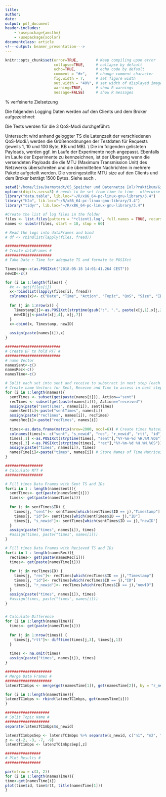 ```yaml
---
title: 
author:
date: 
output: pdf_document
header-includes: 
    - \usepackage{amsthm}
    - \usepackage{xcolor}
documentclass: article
<!---output: beamer_presentation--->
---
```






<!--- Below are global settings for knitr. You can override any of them by adding the changes to individual chunks --->

```r
knitr::opts_chunk$set(error=TRUE,        # Keep compiling upon error
                      collapse=TRUE,     # collapse by default
                      echo=TRUE,         # echo code by default
                      comment = "#>",    # change comment character
                      fig.width = 7,     # set figure width
                      out.width = "40%", # set width of displayed images
                      warning=TRUE,      # show R warnings
                      message=FALSE)     # show R messages
```


<!--- Solution Region --->
<style>
#solution {
  background-color: #8FBC8F;
  border-style: solid;
  border-color: blue;
  margin-left: 20px;
  margin-bottom: 15px;
  padding: 5px;
}
</style>



<!---**Wintersemester 2016 |Studiengang Data Science | Hochschule Darmstadt **--->




<!---\theoremstyle{break}**--->
\theoremstyle{definition}
\newtheorem{auf}{Aufgabe}


\newcommand{\R}{{\sffamily R} }
\newcommand{\RStudio}{{\sffamily RStudio} }
\newcommand{\RMarkdown}{{\sffamily R Markdown} }


\begin{centering}
%\vspace{-2 cm}
\Huge
{\bf Praktikum und Übung}\\
\Large
Nichtlineare und nichtparametrische Methoden\\
\normalsize
Sommersemester 2018\\
S. Döhler\\
\end{centering}


\hrulefill



<!---\setcounter{auf}{23} **--->
\setcounter{auf}{-2}
\begin{auf}
\begin{itemize}
	\item[a)] Installieren Sie die neuesten Versionen von \R,  \RStudio sowie \LaTeX (MikTeX fuer windows, MacTeX für mac, TexLive fuer Linux).
	\item[b)] Prüfen Sie die Lauffaehigkeit von \R in \RStudio indem Sie die R-demos laufen lassen.
\end{itemize}
\end{auf}

\vspace{1.5em}

\begin{auf}
\begin{itemize}
	\item[a)] Studieren Sie sorgfältig die Abschnitte 16.1 und 16.2 aus dem Dokument 'Nonparametric Tests' (entnommen aus 'Introduction to the practice of statistics' von Moore und McCabe) welches Sie in moodle finden.  Einen Ausdruck des Dokuments koennen Sie beim Laboringenieur Herrn Schepers erhalten.
	\item[b)] Wenn Sie sich schon auf den weiteren Verlauf der LV vorbereiten wollen, koennen Sie das Dokument 'Linear Regression' (entnommen aus 'An introduction to statistical learning' von Hastie et al.) auf moodle lesen. Einen Ausdruck des Dokuments koennen Sie beim Laboringenieur Herrn Schepers erhalten. 
\end{itemize}
\end{auf}

\begin{table}[htbp]
  \centering
  \caption{}
    \begin{tabular}{cccc}
    child & progress & story1 & story2 \\ \hline
    1     & high  & 0.55  & 0.8 \\
    2     & high  & 0.57  & 0.82 \\
    3     & high  & 0.72  & 0.54 \\
    4     & high  & 0.70  & 0.79 \\
    5     & high  & 0.84  & 0.89 \\
    6     & low   & 0.40  & 0.77 \\
    7     & low   & 0.72  & 0.49 \\
    8     & low   & 0.00  & 0.66 \\
    9     & low   & 0.36  & 0.28 \\
    10    & low   & 0.55  & 0.38 \\
    \end{tabular}%
  \label{tab:addlabel}%
\end{table}

% verfeinerte Zielsetzung
\section{Logging}

Die folgenden Logging Daten werden auf den Clients und dem Broker aufgezeichnet:

\begin{itemize}
	\item Paket ID zur eindeutigen Identifikation
    \item Timestamp (TS) Package sent und Package received \\
    \texttt{Jahr-Monat-Tag\_Stunden:Minuten:Sekunden:Millisekunden}
\end{itemize}

\section{Geplante Testabläufe}
Die Tests werden für die 3 QoS-Modi durchgeführt:
\begin{itemize}
\item  \textbf{0 – once at most} – Nachricht maximal einmal versandt Übertragung hat die gleichen Garantien wie TCP
\item  \textbf{1 – at least once} – Nachricht wird mindestens einmal übertragen
\item  \textbf{2 – exactly once} – Nachricht wird genau einmal übertragen
\end{itemize}

\subsection{Latenzzeit}
Untersucht wird anhand geloggter TS die Latenzzeit der verschiedenen QoS-Modi.\\
\textbf{Variiert} werden die Größenordnungen der Testdaten für Requests (jeweils 1, 10 und 100 Byte, KB und MB). \\
Die im folgenden gelisteten Payloads, werden ggf. im Laufe der Experimente noch angepasst.
Ebenfalls im Laufe der Experimente zu kennzeichnen, ist der Übergang wenn die versendeten Payloads die die MTU (Maximum Transmission Unit) des Netzwerks überschreiten und die übermittelten Nachrichten in mehrere Pakete aufgeteilt werden. Die voreingestellte MTU size auf den Clients und dem Broker beträgt 1500 Bytes. Siehe auch \ref{tab:latenz}.

\begin{table}
\caption{Latenzzeit in Abhängigkeit der Paketgröße} 
\label{tab:latenz}
\begin{tabular}{L{5.5cm}L{3cm}L{3cm}L{3cm}} 
\hline
\textbf{Payload} & \textbf{QoS-0} & \textbf{QoS-1} & \textbf{QoS-2}\\ 
\hline
leeres Paket & & & \\
1 Byte & & &  \\
10 Byte & & &  \\
100 Byte & & &  \\
1 kB   & & &  \\
1500 Bytes (MTU Size Limit) & & & \\
10 kB   & & &  \\
100 kB   & & &  \\
1 MB   & & &  \\
10 MB   & & &  \\
100 MB   & & &  \\
1 GB   & & &  \\
\hline
\end{tabular}
\end{table}


```r
setwd("/home/lisa/Darmstadt/05_Speicher und Datennetze IoT/Praktikum/Git/mqtt-qos-rountrip/logs/latenz-tc-1mbps/")
options(digits.secs=3) # needs to be set from time to time - otherwise R doesn't allow for ms
library("data.table", lib.loc="~/R/x86_64-pc-linux-gnu-library/3.4")
library("h2o", lib.loc="~/R/x86_64-pc-linux-gnu-library/3.4")
library("tidyr", lib.loc="~/R/x86_64-pc-linux-gnu-library/3.4")

#Create the list of log files in the folder
files <- list.files(pattern = "*client1.log", full.names = TRUE, recursive = FALSE)
names <- substr(files, start = 18, stop = 60)
```

```r
# Read the logs into dataFrames and bind
# df <- rbindlist(lapply(files, fread))

#####################
# Create dataFrames # 
#####################
# Take Date + Time for adequate TS and formate to POSIXct

Timestamp<-c(as.POSIXct("2018-05-18 14:01:41.264 CEST"))
newID<-c()

for (i in 1:length(files)) {
  #x <- get(files[i])
  x<-rbindlist(lapply(files[i], fread))
  colnames(x)<- c("Date", "Time", "Action", "Topic", "QoS", "Size", "ID")
  
  for (j in 1:nrow(x)) {
    Timestamp[j]<-as.POSIXct(strptime(gsub(":", ".", paste(x[j,1],x[j,2])),"%Y-%m-%d %H.%M.%OS"))
    newID[j]<-paste(x[j,4], x[j,7])
  }
  x<-cbind(x, Timestamp, newID)
  
  assign(paste(names[i]),x)
}
```

```r

#########################
# Create DF to hold RTT #
#########################
# name Vector
namesSent<-c()
namesRec<-c()
namesTime<-c()

# Split each set into sent and receive to substract in next step (each stored separately)
# Create name Vectors for Sent, Receive and Time to access in next step
for (i in 1:length(names)){
  sentTimes <- subset(get(paste(names[i])), Action=="sent")
  recTimes <- subset(get(paste(names[i])), Action=="received")
  assign(paste("sentTimes", names[i]), sentTimes)
  namesSent[i]<-paste("sentTimes", names[i])
  assign(paste("recTimes", names[i]), recTimes)
  namesRec[i]<-paste("recTimes", names[i])
  
  times<-as.data.frame(matrix(nrow=2000, ncol=6)) # Create times Matces to store RTT in next step
  colnames(times)<- c("sent", "s_newid", "rec", "r_newid", "rtt", "id")
  times[,1] <-as.POSIXct(strptime(times[, "sent"],"%Y-%m-%d %H.%M.%OS"))
  times[,3] <-as.POSIXct(strptime(times[, "rec"],"%Y-%m-%d %H.%M.%OS"))
  assign(paste("times", names[i]), times)
  namesTime[i]<-paste("times", names[i]) # Store Names of Time Matrices to access with get command
}
```

```r

#################
# Calculate RTT #
#################

# Fill times Data Frames with Sent TS and IDs
for(i in 1 : length(namesSent)){
  sentTimes<- get(paste(namesSent[i]))
  times<- get(paste(namesTime[i]))
  
  for (j in sentTimes$ID) {
    times[j, "sent"]<- sentTimes[which(sentTimes$ID == j),"Timestamp"]
    times[j, "id"]<- sentTimes[which(sentTimes$ID == j),"ID"]
    times[j, "s_newid"]<- sentTimes[which(sentTimes$ID == j),"newID"]
  }
  assign(paste("times", names[i]), times)
  #assign(times, paste("times", names[i]))
}

# Fill times Data Frames with Recieved TS and IDs
for(i in 1 : length(namesRec)){
  recTimes<- get(paste(namesRec[i]))
  times<- get(paste(namesTime[i]))
  
  for (j in recTimes$ID) {
    times[j, "rec"]<- recTimes[which(recTimes$ID == j),"Timestamp"]
    times[j, "id"]<- recTimes[which(recTimes$ID == j),"ID"]
    times[j, "r_newid"]<- recTimes[which(recTimes$ID == j),"newID"]
  }
  assign(paste("times", names[i]), times)
  #assign(times, paste("times", names[i]))
}


# Calculate Difference
for (i in 1:length(namesTime)){
  times<- get(paste(namesTime[i]))
  
  for (j in 1:nrow(times)) {
    times[j,"rtt"]<- difftime(times[j,3], times[j,1])
  }
  
  times <- na.omit(times)
  assign(paste("times", names[i]), times)
}


```

```r

#####################
# Merge Data Frames #
#####################
latenzTC1mbps <- merge(get(namesTime[1]), get(namesTime[2]), by = "r_newid")

for (i in 1:length(namesTime)){
latenzTC1mbps <- rbind(latenzTC1mbps, get(namesTime[i]))
}

```

```r
####################
# Split Topic Name #
####################
separate(latenzTC1mbps$s_newid)

latenzTC1mbpsSep <- latenzTC1mbps %>% separate(s_newid, c("n1", "n2", "QoS", "Size", "Min", "n3", "Speed", "n4" ))
z <- c(-2, -3, -7, -9)
latenzTC1mbps <- latenzTC1mbpsSep[,z]
```

```r
################
# Plot Results #
################

par(mfrow = c(3, 2))
for (i in 1:length(namesTime)){
time<-get(namesTime[i])
plot(time$id, time$rtt, title(namesTime[1]))
}
```
